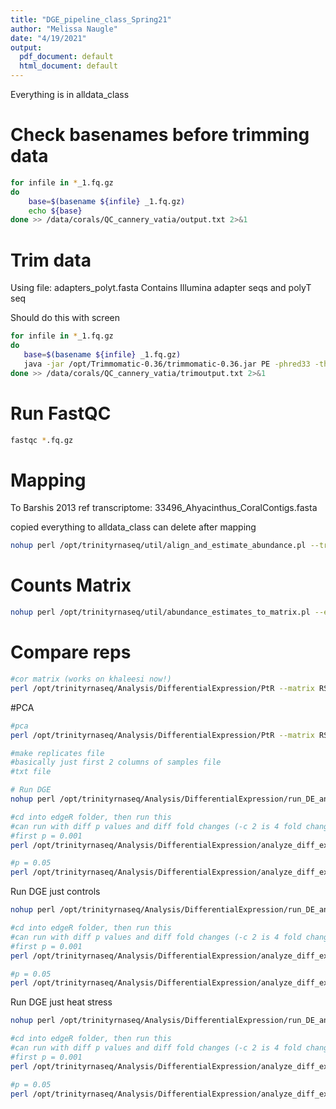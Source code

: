 ```yaml
---
title: "DGE_pipeline_class_Spring21"
author: "Melissa Naugle"
date: "4/19/2021"
output:
  pdf_document: default
  html_document: default
---
```


Everything is in alldata_class

# Check basenames before trimming data

```bash
for infile in *_1.fq.gz
do
    base=$(basename ${infile} _1.fq.gz)
    echo ${base}
done >> /data/corals/QC_cannery_vatia/output.txt 2>&1
```

# Trim data 
Using file: adapters_polyt.fasta 
Contains Illumina adapter seqs and polyT seq 

Should do this with screen  

```bash
for infile in *_1.fq.gz
do
   base=$(basename ${infile} _1.fq.gz)
   java -jar /opt/Trimmomatic-0.36/trimmomatic-0.36.jar PE -phred33 -threads 4 ${infile} ${base}_2.fq.gz /data/corals/QC_cannery_vatia/${base}_1.trimmed.fq.gz /data/corals/QC_cannery_vatia/${base}_1un.trimmed.fq.gz /data/corals/QC_cannery_vatia/${base}_2.trimmed.fq.gz /data/corals/QC_cannery_vatia/${base}_2un.trimmed.fq.gz ILLUMINACLIP:/data/corals/QC_cannery_vatia/adapters_polyt.fasta:2:30:10 SLIDINGWINDOW:4:5 LEADING:5 TRAILING:5 MINLEN:25 >> output.txt
done >> /data/corals/QC_cannery_vatia/trimoutput.txt 2>&1

```

# Run FastQC

```bash
fastqc *.fq.gz
```

# Mapping 
To Barshis 2013 ref transcriptome: 33496_Ahyacinthus_CoralContigs.fasta

copied everything to alldata_class
can delete after mapping

```bash
nohup perl /opt/trinityrnaseq/util/align_and_estimate_abundance.pl --transcripts 33496_Ahyacinthus_CoralContigs.fasta --seqType fq --samples_file coral_samples_can_vat_all.txt --est_method RSEM --aln_method bowtie2 --prep_reference --output_dir RSEM_mapping > RSEM_out 2>&1 &
```


# Counts Matrix
```bash
nohup perl /opt/trinityrnaseq/util/abundance_estimates_to_matrix.pl --est_method RSEM --gene_trans_map none --name_sample_by_basedir CoPt_E_rep1/RSEM.genes.results CoPt_E_rep2/RSEM.genes.results CoPt_E_rep3/RSEM.genes.results CoPt_E_rep4/RSEM.genes.results CoPt_H_rep1/RSEM.genes.results CoPt_H_rep2/RSEM.genes.results  CoPt_H_rep3/RSEM.genes.results  CoPt_H_rep4/RSEM.genes.results Falu_E_rep1/RSEM.genes.results Falu_E_rep3/RSEM.genes.results Falu_E_rep4/RSEM.genes.results Falu_E_rep6/RSEM.genes.results Falu_H_rep1/RSEM.genes.results  Falu_H_rep4/RSEM.genes.results  Falu_H_rep6/RSEM.genes.results Ftele_E_rep3/RSEM.genes.results Ftele_E_rep5/RSEM.genes.results Ftele_E_rep6/RSEM.genes.results Ftele_H_rep1/RSEM.genes.results Ftele_H_rep3/RSEM.genes.results  Ftele_H_rep5/RSEM.genes.results  Ftele_H_rep6/RSEM.genes.results Can_E_rep2/RSEM.genes.results Can_E_rep3/RSEM.genes.results Can_E_rep4/RSEM.genes.results Can_E_rep6/RSEM.genes.results Can_H_rep2/RSEM.genes.results Can_H_rep3/RSEM.genes.results Can_H_rep5/RSEM.genes.results Can_H_rep6/RSEM.genes.results Vat_E_rep1/RSEM.genes.results Vat_E_rep3/RSEM.genes.results Vat_E_rep4/RSEM.genes.results Vat_E_rep6/RSEM.genes.results Vat_H_rep1/RSEM.genes.results Vat_H_rep3/RSEM.genes.results Vat_H_rep4/RSEM.genes.results Vat_H_rep6/RSEM.genes.results > RSEMae_out 2>&1 &
```


# Compare reps

```bash
#cor matrix (works on khaleesi now!)
perl /opt/trinityrnaseq/Analysis/DifferentialExpression/PtR --matrix RSEM.isoform.counts.matrix --min_rowSums 10 -s coral_samples_can_vat_all.txt --log2 --CPM --sample_cor_matrix
```


#PCA
```bash
#pca
perl /opt/trinityrnaseq/Analysis/DifferentialExpression/PtR --matrix RSEM.isoform.counts.matrix -s coral_samples_can_vat_all.txt --min_rowSums 10 --log2 --CPM --center_rows --prin_comp 3 
```

```bash
#make replicates file 
#basically just first 2 columns of samples file
#txt file

# Run DGE
nohup perl /opt/trinityrnaseq/Analysis/DifferentialExpression/run_DE_analysis.pl --matrix RSEM.isoform.counts.matrix --method edgeR --samples_file coral_samples_can_vat_all_replicates.txt

#cd into edgeR folder, then run this 
#can run with diff p values and diff fold changes (-c 2 is 4 fold change, -c 1 is 2 fold change) 
#first p = 0.001
perl /opt/trinityrnaseq/Analysis/DifferentialExpression/analyze_diff_expr.pl --matrix /data/corals/alldata_class/RSEM.isoform.TMM.EXPR.matrix -P 0.001 -C 2 --samples /data/corals/alldata_class/coral_samples_can_vat_all_replicates.txt

#p = 0.05
perl /opt/trinityrnaseq/Analysis/DifferentialExpression/analyze_diff_expr.pl --matrix /data/corals/alldata_class/RSEM.isoform.TMM.EXPR.matrix -P 0.05 -C 2 --samples /data/corals/alldata_class/coral_samples_can_vat_all_replicates.txt

```


Run DGE just controls

```bash
nohup perl /opt/trinityrnaseq/Analysis/DifferentialExpression/run_DE_analysis.pl --matrix RSEM.isoform.counts.matrix --method edgeR --samples_file coral_samples_allsites_controls.txt

#cd into edgeR folder, then run this 
#can run with diff p values and diff fold changes (-c 2 is 4 fold change, -c 1 is 2 fold change) 
#first p = 0.001
perl /opt/trinityrnaseq/Analysis/DifferentialExpression/analyze_diff_expr.pl --matrix /data/corals/alldata_class/RSEM.isoform.TMM.EXPR.matrix -P 0.001 -C 2 --samples /data/corals/alldata_class/coral_samples_allsites_controls.txt

#p = 0.05
perl /opt/trinityrnaseq/Analysis/DifferentialExpression/analyze_diff_expr.pl --matrix /data/corals/alldata_class/RSEM.isoform.TMM.EXPR.matrix -P 0.05 -C 2 --samples /data/corals/alldata_class/coral_samples_allsites_controls.txt

```


Run DGE just heat stress

```bash
nohup perl /opt/trinityrnaseq/Analysis/DifferentialExpression/run_DE_analysis.pl --matrix RSEM.isoform.counts.matrix --method edgeR --samples_file coral_samples_allsites_heat.txt

#cd into edgeR folder, then run this 
#can run with diff p values and diff fold changes (-c 2 is 4 fold change, -c 1 is 2 fold change) 
#first p = 0.001
perl /opt/trinityrnaseq/Analysis/DifferentialExpression/analyze_diff_expr.pl --matrix /data/corals/alldata_class/RSEM.isoform.TMM.EXPR.matrix -P 0.001 -C 2 --samples /data/corals/alldata_class/coral_samples_allsites_heat.txt

#p = 0.05
perl /opt/trinityrnaseq/Analysis/DifferentialExpression/analyze_diff_expr.pl --matrix /data/corals/alldata_class/RSEM.isoform.TMM.EXPR.matrix -P 0.05 -C 2 --samples /data/corals/alldata_class/coral_samples_allsites_heat.txt

```





